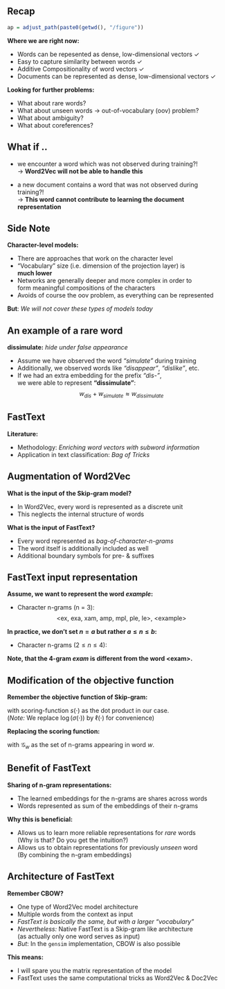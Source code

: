 ## Recap
```r
ap = adjust_path(paste0(getwd(), "/figure"))
```

__Where we are right now:__

- Words can be repesented as dense, low-dimensional vectors \hfill $\checkmark$
- Easy to capture similarity between words \hfill $\checkmark$
- Additive Compositionality of word vectors \hfill $\checkmark$
- Documents can be represented as dense, low-dimensional vectors \hfill $\checkmark$

__Looking for further problems:__

- What about rare words?
- What about unseen words $\rightarrow$ out-of-vocabulary (oov) problem?
- What about ambiguity?
- What about coreferences?

## What if ..

- we encounter a word which was not observed during training?!  
  $\rightarrow$ __Word2Vec will not be able to handle this__
  
\vspace{1cm}

- a new document contains a word that was not observed during training?!  
  $\rightarrow$ __This word cannot contribute to learning the document representation__

## Side Note

__Character-level models:__

- There are approaches that work on the character level
- "Vocabulary" size (i.e. dimension of the projection layer) is  
  __much lower__
- Networks are generally deeper and more complex in order to  
  form meaningful compositions of the characters
- Avoids of course the oov problem, as everything can be represented

__But__: _We will not cover these types of models today_

## An example of a rare word
  
__dissimulate:__ _hide under false appearance_

- Assume we have observed the word _"simulate"_ during training
- Additionally, we observed words like _"disappear"_, _"dislike"_, etc.
- If we had an extra embedding for the prefix _"dis-"_,  
  we were able to represent __"dissimulate"__:
  $$w_{dis} + w_{simulate} \approx w_{dissimulate}$$
  
## FastText 

__Literature:__

- Methodology: _Enriching word vectors with subword information_  
  \href{https://arxiv.org/pdf/1607.04606.pdf}{\beamergotobutton{Bojanowski et al. (2016)}}
- Application in text classification: _Bag of Tricks_  
  \href{https://arxiv.org/pdf/1607.01759.pdf}{\beamergotobutton{Joulin et al. (2016)}}
    
## Augmentation of Word2Vec    

__What is the input of the Skip-gram model?__

- In Word2Vec, every word is represented as a discrete unit
- This neglects the internal structure of words

__What is the input of FastText?__

- Every word represented as _bag-of-character-n-grams_
- The word itself is additionally included as well
- Additional boundary symbols for pre- & suffixes

## FastText input representation

__Assume, we want to represent the word _example_:__

- Character n-grams (n = 3):  
  \vspace{-.5cm}
  $$\text{<ex, exa, xam, amp, mpl, ple, le>, <example>}$$

__In practice, we don't set $n = a$ but rather $a \leq n \leq b$:__

- Character n-grams ($2 \leq n \leq 4$):
\vspace{-.5cm}  
  \begin{align*}
    & \text{<e, ex, xa, am, mp, pl, le, e>,} \\
    & \text{<ex, exa, xam, amp, mpl, ple, le>,} \\
    & \text{<exa, exam, xamp, ampl, mple, ple>, <example>}
  \end{align*}

__Note, that the 4-gram _exam_ is different from the word $<$exam$>$.__

## Modification of the objective function

__Remember the objective function of Skip-gram:__
\vspace{-.25cm}  
  \begin{align*}
\ell(s(w_{in}, w_{out})) + \sum_{i = 1}^{k} \mathds{E}_{w_i \sim P_n(w)} \left[\ell(-s(w_{in}, w_{i}))\right]
  \end{align*}
  
with scoring-function $s(\cdot)$ as the dot product in our case.  
(_Note:_ We replace $\log(\sigma(\cdot))$ by $\ell(\cdot)$ for convenience)

__Replacing the scoring function:__
\vspace{-.25cm}  
  \begin{align*}
s(w_{in}, w_{out}) = \sum_{g \in \mathcal{G}_w} \mathbf{z_g}^{\intercal}\mathbf{v'_{out}}
  \end{align*}

with $\mathcal{G}_w$ as the set of n-grams appearing in word $w$.

## Benefit of FastText

__Sharing of n-gram representations:__

- The learned embeddings for the n-grams are shares across words
- Words represented as sum of the embeddings of their n-grams

__Why this is beneficial:__

- Allows us to learn more reliable representations for _rare_ words  
  (Why is that? Do you get the intuition?)
- Allows us to obtain representations for previously _unseen_ word  
  (By combining the n-gram embeddings)

## Architecture of FastText

__Remember CBOW?__

- One type of Word2Vec model architecture
- Multiple words from the context as input
- _FastText is basically the same, but with a larger "vocabulary"_  
- _Nevertheless:_ Native FastText is a Skip-gram like architecture  
  (as actually only one word serves as input)
- _But_: In the ``gensim`` implementation, CBOW is also possible

__This means:__

- I will spare you the matrix representation of the model
- FastText uses the same computational tricks as Word2Vec & Doc2Vec